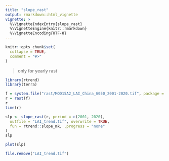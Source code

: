 ```yaml
---
title: "slope_rast"
output: rmarkdown::html_vignette
vignette: >
  %\VignetteIndexEntry{slope_rast}
  %\VignetteEngine{knitr::rmarkdown}
  %\VignetteEncoding{UTF-8}
---
```


```r
knitr::opts_chunk$set(
  collapse = TRUE,
  comment = "#>"
)
```

> only for yearly rast

```r
library(rtrend)
library(terra)

f = system.file("rast/MOD15A2_LAI_China_G050_2001-2020.tif", package = "rtrend")
r = rast(f)
r
time(r)

slp <- slope_rast(r, period = c(2001, 2020),
  outfile = "LAI_trend.tif", overwrite = TRUE,
  fun = rtrend::slope_mk, .progress = "none"
)
slp
```

```r
plot(slp)
```

```r
file.remove("LAI_trend.tif")
```
